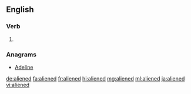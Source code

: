 ==English==

===Verb===
{{head|en|verb form}}

# {{en-past of|alien}}

===Anagrams===
* [[Adeline#English|Adeline]]

[[de:aliened]]
[[fa:aliened]]
[[fr:aliened]]
[[hi:aliened]]
[[mg:aliened]]
[[ml:aliened]]
[[ja:aliened]]
[[vi:aliened]]